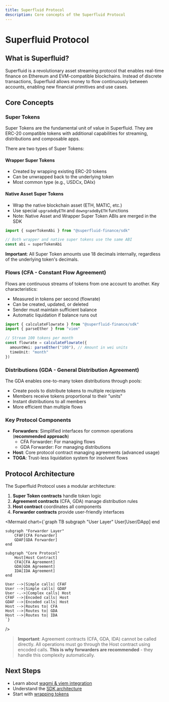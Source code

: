 ```yaml
---
title: Superfluid Protocol
description: Core concepts of the Superfluid Protocol
---
```



# Superfluid Protocol

## What is Superfluid?

Superfluid is a revolutionary asset streaming protocol that enables real-time finance on Ethereum and EVM-compatible blockchains. Instead of discrete transactions, Superfluid allows money to flow continuously between accounts, enabling new financial primitives and use cases.

## Core Concepts

### Super Tokens

Super Tokens are the fundamental unit of value in Superfluid. They are ERC-20 compatible tokens with additional capabilities for streaming, distributions and composable apps.

There are two types of Super Tokens:

#### Wrapper Super Tokens
- Created by wrapping existing ERC-20 tokens
- Can be unwrapped back to the underlying token
- Most common type (e.g., USDCx, DAIx)

#### Native Asset Super Tokens
- Wrap the native blockchain asset (ETH, MATIC, etc.)
- Use special `upgradeByETH` and `downgradeByETH` functions
- Note: Native Asset and Wrapper Super Token ABIs are merged in the SDK

```ts twoslash
import { superTokenAbi } from "@superfluid-finance/sdk"

// Both wrapper and native super tokens use the same ABI
const abi = superTokenAbi
```

**Important**: All Super Token amounts use 18 decimals internally, regardless of the underlying token's decimals.

### Flows (CFA - Constant Flow Agreement)

Flows are continuous streams of tokens from one account to another. Key characteristics:

- Measured in tokens per second (flowrate)
- Can be created, updated, or deleted
- Sender must maintain sufficient balance
- Automatic liquidation if balance runs out

```ts twoslash
import { calculateFlowrate } from "@superfluid-finance/sdk"
import { parseEther } from "viem"

// Stream 100 tokens per month
const flowrate = calculateFlowrate({
  amountWei: parseEther("100"), // Amount in wei units
  timeUnit: "month"
})
```

### Distributions (GDA - General Distribution Agreement)

The GDA enables one-to-many token distributions through pools:

- Create pools to distribute tokens to multiple recipients
- Members receive tokens proportional to their "units"
- Instant distributions to all members
- More efficient than multiple flows

### Key Protocol Components

- **Forwarders**: Simplified interfaces for common operations (**recommended approach**)
  - CFA Forwarder: For managing flows
  - GDA Forwarder: For managing distributions
- **Host**: Core protocol contract managing agreements (advanced usage)
- **TOGA**: Trust-less liquidation system for insolvent flows

## Protocol Architecture

The Superfluid Protocol uses a modular architecture:

1. **Super Token contracts** handle token logic
2. **Agreement contracts** (CFA, GDA) manage distribution rules  
3. **Host contract** coordinates all components
4. **Forwarder contracts** provide user-friendly interfaces

<Mermaid
  chart={`graph TB
    subgraph "User Layer"
        User[User/DApp]
    end
    
    subgraph "Forwarder Layer"
        CFAF[CFA Forwarder]
        GDAF[GDA Forwarder]
    end
    
    subgraph "Core Protocol"
        Host[Host Contract]
        CFA[CFA Agreement]
        GDA[GDA Agreement]
        IDA[IDA Agreement]
    end
    
    User -->|Simple calls| CFAF
    User -->|Simple calls| GDAF
    User -.->|Complex calls| Host
    CFAF -->|Encoded calls| Host
    GDAF -->|Encoded calls| Host
    Host -->|Routes to| CFA
    Host -->|Routes to| GDA
    Host -->|Routes to| IDA
    `}
/>

> **Important**: Agreement contracts (CFA, GDA, IDA) cannot be called directly. All operations must go through the Host contract using encoded calls. **This is why forwarders are recommended** - they handle this complexity automatically.

## Next Steps

- Learn about [wagmi & viem integration](/docs/wagmi-viem)
- Understand the [SDK architecture](/docs/architecture)
- Start with [wrapping tokens](/docs/use-cases/wrap-unwrap)
